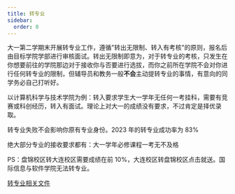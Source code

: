 ```yaml
---
title: 转专业
sidebar:
  order: 0
---
```


大一第二学期末开展转专业工作，遵循"转出无限制、转入有考核"的原则，报名后由目标学院学部进行审核面试。转出无限制即意为，对于转专业的考核，只发生在你想要前往的学院那边对于接收你与否要进行选拔，而你之前所在学院不会对你进行任何转专业的限制，但辅导员和教务一般**不会**主动提转专业的事情，有意向的同学务必自己打听好。

以计算机科学与技术学院为例：转入要求学生大一学年无任何一考挂科，需要有竞赛或科创经历，转入有面试。理论上对大一的成绩没有要求，不过肯定是择优录取。

转专业失败不会影响你原有专业身份。2023 年的转专业成功率为 83%

绝大部分专业的接收要求都有：大一学年必修课程一考无不及格

PS：盘锦校区转大连校区需要成绩在前 10%，大连校区转盘锦校区点击就送。国际信息与软件学院无法转专业。

[转专业相关文件](https://www.123684.com/s/PoiYjv-yD0RA)